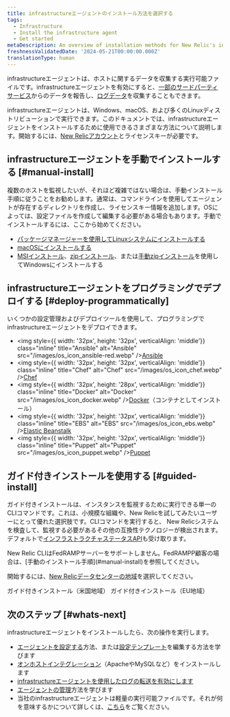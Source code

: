 ```yaml
---
title: infrastructureエージェントのインストール方法を選択する
tags:
  - Infrastructure
  - Install the infrastructure agent
  - Get started
metaDescription: An overview of installation methods for New Relic's infrastructure agent and infrastructure integrations.
freshnessValidatedDate: '2024-05-21T00:00:00.000Z'
translationType: human
---
```


infrastructureエージェントは、ホストに関するデータを収集する実行可能ファイルです。infrastructureエージェントを有効にすると、[一部のサードパーティサービス](/docs/infrastructure/host-integrations/installation/install-infrastructure-host-integrations)からのデータを報告し、[ログデータ](/docs/logs/enable-log-monitoring-new-relic/enable-log-monitoring-new-relic/forward-your-logs-using-infrastructure-agent)を収集することもできます。

infrastructureエージェントは、Windows、macOS、および多くのLinuxディストリビューションで実行できます。このドキュメントでは、infrastructureエージェントをインストールするために使用できるさまざまな方法について説明します。開始するには、[New Relicアカウント](https://newrelic.com/signup)とライセンスキーが必要です。

## infrastructureエージェントを手動でインストールする [#manual-install]

複数のホストを監視したいが、それほど複雑ではない場合は、手動インストール手順に従うことをお勧めします。通常は、コマンドラインを使用してエージェントが存在するディレクトリを作成し、ライセンスキー情報を追加します。OSによっては、設定ファイルを作成して編集する必要がある場合もあります。手動でインストールするには、ここから始めてください。

* [パッケージマネージャーを使用してLinuxシステムにインストールする](/docs/infrastructure/install-infrastructure-agent/linux-installation/install-infrastructure-monitoring-agent-linux)
* [macOSにインストールする](/docs/infrastructure/install-infrastructure-agent/macos-installation/install-infrastructure-monitoring-agent-macos)
* [MSIインストール](/docs/infrastructure/install-infrastructure-agent/windows-installation/install-infrastructure-monitoring-agent-windows)、[zipインストール](/docs/infrastructure/install-infrastructure-agent/windows-installation/zip-assisted-install-infrastructure-agent-windows)、または[手動zipインストール](/docs/infrastructure/install-infrastructure-agent/windows-installation/zip-manual-install-infrastructure-agent-windows)を使用してWindowsにインストールする

## infrastructureエージェントをプログラミングでデプロイする [#deploy-programmatically]

いくつかの設定管理およびデプロイツールを使用して、プログラミングでinfrastructureエージェントをデプロイできます。

* <img style={{ width: '32px', height: '32px', verticalAlign: 'middle'}} class="inline" title="Ansible" alt="Ansible" src="/images/os_icon_ansible-red.webp" />[Ansible](/docs/infrastructure/new-relic-infrastructure/config-management-tools/configure-new-relic-infrastructure-using-ansible)
* <img style={{ width: '32px', height: '32px', verticalAlign: 'middle'}} class="inline" title="Chef" alt="Chef" src="/images/os_icon_chef.webp" />[Chef](/docs/infrastructure/new-relic-infrastructure/config-management-tools/configure-new-relic-infrastructure-using-chef)
* <img style={{ width: '32px', height: '28px', verticalAlign: 'middle'}} class="inline" title="Docker" alt="Docker" src="/images/os_icon_docker.webp" />[Docker](/docs/infrastructure/install-infrastructure-agent/linux-installation/docker-container-infrastructure-monitoring)（コンテナとしてインストール）
* <img style={{ width: '32px', height: '32px', verticalAlign: 'middle'}} class="inline" title="EBS" alt="EBS" src="/images/os_icon_ebs.webp" />[Elastic Beanstalk](/docs/infrastructure/install-infrastructure-agent/config-management-tools/install-infrastructure-agent-aws-elastic-beanstalk)
* <img style={{ width: '32px', height: '32px', verticalAlign: 'middle'}} class="inline" title="Puppet" alt="Puppet" src="/images/os_icon_puppet.webp" />[Puppet](/docs/infrastructure/new-relic-infrastructure/config-management-tools/configure-new-relic-infrastructure-puppet)

## ガイド付きインストールを使用する [#guided-install]

ガイド付きインストールは、インスタンスを監視するために実行できる単一のCLIコマンドです。これは、小規模な組織や、New Relicを試してみたいユーザーにとって優れた選択肢です。CLIコマンドを実行すると、 New Relicシステムを検査して、監視する必要があるその他の互換性テクノロジーが検出されます。デフォルトで[インフラストラクチャステータスAPI](https://github.com/newrelic/infrastructure-agent/blob/master/docs/status_api.md)も受け取ります。

<Callout variant="important">
  New Relic CLIはFedRAMPサーバーをサポートしません。FedRAMPP顧客の場合は、[手動のインストール手順](#manual-install)を参照してください。
</Callout>

開始するには、[New Relicデータセンターの地域](/docs/accounts/accounts-billing/account-setup/choose-your-data-center)を選択してください。

<ButtonGroup>
  <ButtonLink role="button" to="https://one.newrelic.com/marketplace?state=15321ec0-7cd8-0c04-52bf-7b65778f2e8c" variant="primary">
    ガイド付きインストール（米国地域）
  </ButtonLink>

  <ButtonLink role="button" to="https://one.eu.newrelic.com/marketplace?state=15321ec0-7cd8-0c04-52bf-7b65778f2e8c" variant="primary">
    ガイド付きインストール（EU地域）
  </ButtonLink>
</ButtonGroup>

## 次のステップ [#whats-next]

infrastructureエージェントをインストールしたら、次の操作を実行します。

* [エージェントを設定する](/docs/infrastructure/install-configure-infrastructure/configuration/configure-infrastructure-agent)方法、または[設定テンプレート](https://github.com/newrelic/infrastructure-agent/blob/master/assets/examples/infrastructure/newrelic-infra-template.yml.example)を編集する方法を学びます
* [オンホストインテグレーション](/docs/integrations/host-integrations/getting-started/introduction-host-integrations)（ApacheやMySQLなど）をインストールします
* [infrastructureエージェントを使用したログの転送を有効にします](/docs/logs/enable-new-relic-logs/1-enable-logs/forward-your-logs-using-new-relic-infrastructure)
* [エージェントの管理](/docs/infrastructure/install-infrastructure-agent/manage-your-agent)方法を学びます
* 当社のinfrastructureエージェントは軽量の実行可能ファイルです。それが何を意味するかについて詳しくは、[こちら](/docs/infrastructure/new-relic-infrastructure/getting-started/infrastructure-agent-performance-overhead)をご覧ください。